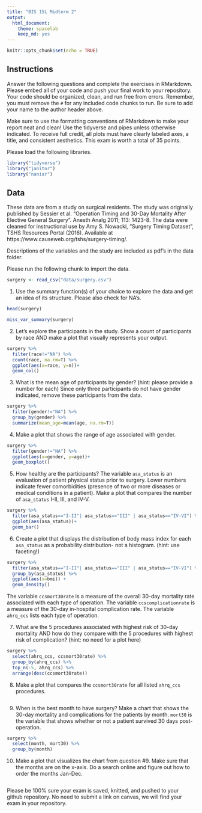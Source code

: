 ```yaml
---
title: "BIS 15L Midterm 2"
output:
  html_document: 
    theme: spacelab
    keep_md: yes
---
```


```r
knitr::opts_chunk$set(echo = TRUE)
```

## Instructions
Answer the following questions and complete the exercises in RMarkdown. Please embed all of your code and push your final work to your repository. Your code should be organized, clean, and run free from errors. Remember, you must remove the `#` for any included code chunks to run. Be sure to add your name to the author header above.  

Make sure to use the formatting conventions of RMarkdown to make your report neat and clean! Use the tidyverse and pipes unless otherwise indicated. To receive full credit, all plots must have clearly labeled axes, a title, and consistent aesthetics. This exam is worth a total of 35 points. 

Please load the following libraries.
```r
library("tidyverse")
library("janitor")
library("naniar")
```

## Data
These data are from a study on surgical residents. The study was originally published by Sessier et al. “Operation Timing and 30-Day Mortality After Elective General Surgery”. Anesth Analg 2011; 113: 1423-8. The data were cleaned for instructional use by Amy S. Nowacki, “Surgery Timing Dataset”, TSHS Resources Portal (2016). Available at https://www.causeweb.org/tshs/surgery-timing/.

Descriptions of the variables and the study are included as pdf's in the data folder.  

Please run the following chunk to import the data.
```r
surgery <- read_csv("data/surgery.csv")
```

1. Use the summary function(s) of your choice to explore the data and get an idea of its structure. Please also check for NA's.
```r
head(surgery)
```
```r
miss_var_summary(surgery)
```



2. Let's explore the participants in the study. Show a count of participants by race AND make a plot that visually represents your output.
```r
surgery %>% 
  filter(race!="NA") %>% 
  count(race, na.rm=T) %>% 
  ggplot(aes(x=race, y=n))+
  geom_col()
```


3. What is the mean age of participants by gender? (hint: please provide a number for each) Since only three participants do not have gender indicated, remove these participants from the data.
```r
surgery %>% 
  filter(gender!="NA") %>% 
  group_by(gender) %>% 
  summarize(mean_age=mean(age, na.rm=T))
```


4. Make a plot that shows the range of age associated with gender.
```r
surgery %>% 
  filter(gender!="NA") %>% 
  ggplot(aes(x=gender, y=age))+ 
  geom_boxplot()
```


5. How healthy are the participants? The variable `asa_status` is an evaluation of patient physical status prior to surgery. Lower numbers indicate fewer comorbidities (presence of two or more diseases or medical conditions in a patient). Make a plot that compares the number of `asa_status` I-II, III, and IV-V.
```r
surgery %>% 
  filter(asa_status=="I-II"| asa_status=="III" | asa_status=="IV-VI") %>% 
  ggplot(aes(asa_status))+
  geom_bar()
```


6. Create a plot that displays the distribution of body mass index for each `asa_status` as a probability distribution- not a histogram. (hint: use faceting!)
```r
surgery %>% 
  filter(asa_status=="I-II"| asa_status=="III" | asa_status=="IV-VI") %>% 
  group_by(asa_status) %>% 
  ggplot(aes(x=bmi)) +
  geom_density()
```


The variable `ccsmort30rate` is a measure of the overall 30-day mortality rate associated with each type of operation. The variable `ccscomplicationrate` is a measure of the 30-day in-hospital complication rate. The variable `ahrq_ccs` lists each type of operation. 


7. What are the 5 procedures associated with highest risk of 30-day mortality AND how do they compare with the 5 procedures with highest risk of complication? (hint: no need for a plot here)
```r
surgery %>% 
  select(ahrq_ccs, ccsmort30rate) %>% 
  group_by(ahrq_ccs) %>% 
  top_n(-5, ahrq_ccs) %>% 
  arrange(desc(ccsmort30rate))
```


8. Make a plot that compares the `ccsmort30rate` for all listed `ahrq_ccs` procedures.
```r

```


9. When is the best month to have surgery? Make a chart that shows the 30-day mortality and complications for the patients by month. `mort30` is the variable that shows whether or not a patient survived 30 days post-operation.
```r
surgery %>% 
  select(month, mort30) %>% 
  group_by(month)
```


10. Make a plot that visualizes the chart from question #9. Make sure that the months are on the x-axis. Do a search online and figure out how to order the months Jan-Dec.
```r

```


Please be 100% sure your exam is saved, knitted, and pushed to your github repository. No need to submit a link on canvas, we will find your exam in your repository.